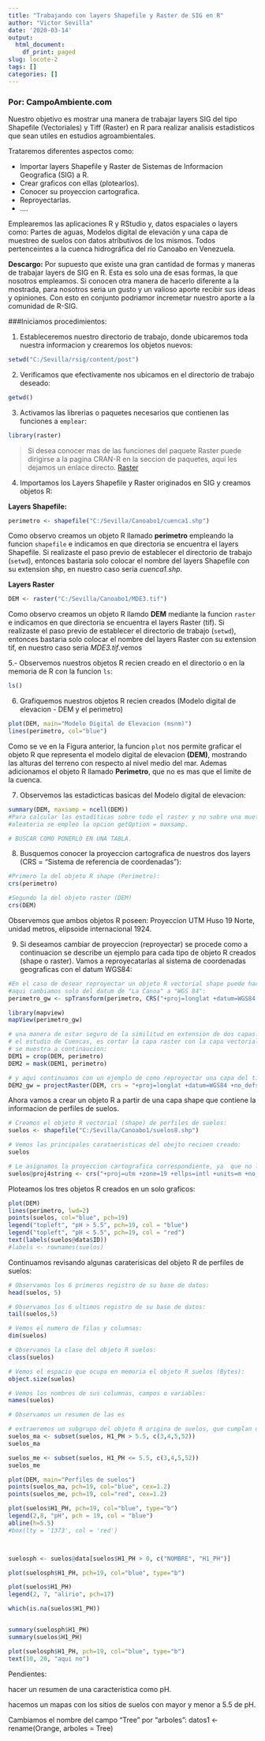```yaml
---
title: "Trabajando con layers Shapefile y Raster de SIG en R"
author: "Victor Sevilla"
date: '2020-03-14'
output:
  html_document:
    df_print: paged
slug: locote-2
tags: []
categories: []
---
```


### Por: CampoAmbiente.com

Nuestro objetivo es mostrar una manera de trabajar layers SIG del tipo Shapefile (Vectoriales) y Tiff (Raster) en R para realizar analisis estadisticos que sean utiles en estudios agroambientales.

Trataremos diferentes aspectos como:

* Importar layers Shapefile y Raster de Sistemas de Informacion Geografica (SIG) a R.
* Crear graficos con ellas (plotearlos).
* Conocer su proyeccion cartografica.
* Reproyectarlas.
* ....

Emplearemos las aplicaciones R y RStudio y, datos espaciales o layers como: Partes de aguas, Modelos digital de elevación y una capa de muestreo de suelos con datos atributivos de los mismos. Todos pertenceintes a la cuenca hidrográfica del río Canoabo en Venezuela.

**Descargo:** Por supuesto que existe una gran cantidad de formas y maneras de trabajar layers de SIG en R. Esta es solo una de esas formas, la que nosotros empleamos. Si conocen otra manera de hacerlo diferente a la mostrada, para nosotros seria un gusto y un valioso aporte recibir sus ideas y opiniones. Con esto en conjunto podriamor incremetar nuestro aporte a la comunidad de R-SIG.

###Iniciamos procedimientos:

1. Estableceremos nuestro directorio de trabajo, donde ubicaremos toda nuestra informacion y crearemos los objetos nuevos:
```r
setwd("C:/Sevilla/rsig/content/post")
```
2. Verificamos que efectivamente nos ubicamos en el directorio de trabajo deseado:
```r
getwd()
```
3. Activamos las librerias o paquetes necesarios que contienen las funciones a `emplear`:
```r
library(raster)
```
> Si desea conocer mas de las funciones del paquete Raster puede
dirigirse a la pagina CRAN-R en la seccion de paquetes, aqui les dejamos un enlace directo. [Raster](https://cran.r-project.org/web/packages/raster/index.html)

4. Importamos los Layers Shapefile y Raster originados en SIG y creamos objetos R:

**Layers Shapefile:**
```r
perimetro <- shapefile("C:/Sevilla/Canoabo1/cuenca1.shp")
```
Como observo creamos un objeto R llamado **perimetro** empleando la funcion `shapefile` e indicamos en que directoria se encuentra el layers Shapefile. Si realizaste el paso previo de establecer el directorio de trabajo (`setwd`), entonces bastaria solo colocar el nombre del layers Shapefile con su extension shp, en nuestro caso seria _cuenca1.shp_.

**Layers Raster** 
```r
DEM <- raster("C:/Sevilla/Canoabo1/MDE3.tif")
```
Como observo creamos un objeto R llamdo **DEM** mediante la funcion `raster` e indicamos en que directoria se encuentra el layers Raster (tif). Si realizaste el paso previo de establecer el directorio de trabajo (`setwd`), entonces bastaria solo colocar el nombre del layers Raster con su extension tif, en nuestro caso seria _MDE3.tif_.vemos

5.- Observemos nuestros objetos R recien creado en el directorio o en la memoria de R con la funcion `ls`:
```r
ls()
```
6. Grafiquemos nuestros objetos R recien creados (Modelo digital de elevacion - DEM y el perimetro)
```r
plot(DEM, main="Modelo Digital de Elevacion (msnm)")
lines(perimetro, col="blue")
```
Como se ve en la Figura anterior, la funcion `plot` nos permite graficar el objeto R que representa el modelo digital de elevacion **(DEM)**, mostrando las alturas del terreno con respecto al nivel medio del mar. Ademas adicionamos el objeto R llamado **Perimetro**, que no es mas que el limite de la cuenca.

7. Observemos las estadicticas basicas del Modelo digital de elevacion:
```r
summary(DEM, maxsamp = ncell(DEM))
#Para calcular las estadíticas sobre todo el raster y no sobre una muetra
#aleatoria se empleo la opcion getOption = maxsamp.

# BUSCAR COMO PONERLO EN UNA TABLA.
```

8. Busquemos conocer la proyeccion cartografica de nuestros dos layers (CRS = "Sistema de referencia de coordenadas"):
```r
#Primero la del objeto R shape (Perimetro):
crs(perimetro)
```
```r
#Segundo la del objeto raster (DEM)
crs(DEM)
```
Observemos que ambos objetos R poseen: Proyeccion UTM Huso 19 Norte, unidad metros, elipsoide internacional 1924.

9. Si deseamos cambiar de proyeccion (reproyectar) se procede como a continuacion se describe un ejemplo para cada tipo de objeto R creados (shape o raster).
Vamos a reproyecatarlas al sistema de coordenadas geograficas con el datum WGS84:
```r
#En el caso de desear reproyectar un objeto R vectorial shape puede hacerlo de la siguiente forma
#aqui cambiamos solo del datum de "La Canoa" a "WGS 84":
perimetro_gw <- spTransform(perimetro, CRS("+proj=longlat +datum=WGS84 +no_defs +ellps=WGS84 +towgs84=0,0,0"))

library(mapview)
mapView(perimetro_gw)

# una manera de estar seguro de la similitud en extension de dos capas. especificamente en
# el estudio de Cuencas, es cortar la capa raster con la capa vectorial (perimtetro), como 
# se muestra a continaucion:
DEM1 = crop(DEM, perimetro)
DEM2 = mask(DEM1, perimetro)

# y aqui continuamos con un ejemplo de como reproyectar una capa del tipo raster, en este caso, solo cambiamos del datum "La Canoa" a "WGS 84":
DEM2_gw = projectRaster(DEM, crs = "+proj=longlat +datum=WGS84 +no_defs +ellps=WGS84 +towgs84=0,0,0", method='bilinear')
```

Ahora vamos a crear un objeto R a partir de una capa shape que contiene la informacion de perfiles de suelos.
```r
# Creamos el objeto R vectorial (shape) de perfiles de suelos:
suelos <- shapefile("C:/Sevilla/Canoabo1/suelos8.shp")

# Vemos las principales carataeristicas del obejto recioen creado:
suelos

# Le asignamos la proyeccion cartografica correspondiente, ya  que no la tenia en la capa original, pero nosotros la conocemos:
suelos@proj4string <- crs("+proj=utm +zone=19 +ellps=intl +units=m +no_defs")
```
Ploteamos los tres objetos R creados en un solo graficos:
```r
plot(DEM)
lines(perimetro, lwd=2)
points(suelos, col="blue", pch=19)
legend("topleft", "pH > 5.5", pch=19, col = "blue")
legend("topleft", "pH < 5.5", pch=19, col = "red")
text(labels(suelos@data$ID))
#labels <- rownames(suelos)

```
Continuamos revisando algunas caraterisicas del objeto R de perfiles de suelos:
```r
# Observamos los 6 primeros registro de su base de datos:
head(suelos, 5)

# Observamos los 6 ultimos registro de su base de datos:
tail(suelos,5)

# Vemos el numero de filas y columnas:
dim(suelos)

# Observamos la clase del objeto R suelos:
class(suelos)

# Vemos el espacio que ocupa en memoria el objeto R suelos (Bytes):
object.size(suelos)

# Vemos los nombres de sus columnas, campos o variables:
names(suelos)

# Observamos un resumen de las es

# extraeremos un subgrupo del objeto R origina de suelos, que cumplan un criterio, el cual es que su pH sea menor y mayor a 5.5 pH.
suelos_ma <- subset(suelos, H1_PH > 5.5, c(3,4,5,52))
suelos_ma

suelos_me <- subset(suelos, H1_PH <= 5.5, c(3,4,5,52))
suelos_me

plot(DEM, main="Perfiles de suelos")
points(suelos_ma, pch=19, col="blue", cex=1.2)
points(suelos_me, pch=19, col="red", cex=1.2)

plot(suelos$H1_PH, pch=19, col="blue", type="b")
legend(2,8, "pH", pch = 19, col = "blue")
abline(h=5.5)
#box(lty = '1373', col = 'red')



suelosph <- suelos@data[suelos$H1_PH > 0, c("NOMBRE", "H1_PH")]

plot(suelosph$H1_PH, pch=19, col="blue", type="b")

plot(suelos$H1_PH)
legend(2, 7, "alirio", pch=17)

which(is.na(suelos$H1_PH))


summary(suelosph$H1_PH)
summary(suelos$H1_PH)
```

```r
plot(suelosph$H1_PH, pch=19, col="blue", type="b")
text(10, 20, "aqui no")
```

Pendientes:

hacer un resumen de una característica como pH.

hacemos un mapas con los sitios de suelos con mayor y menor a 5.5 de pH.

Cambiamos el nombre del campo "Tree" por "arboles":
datos1 <- rename(Orange, arboles = Tree)
